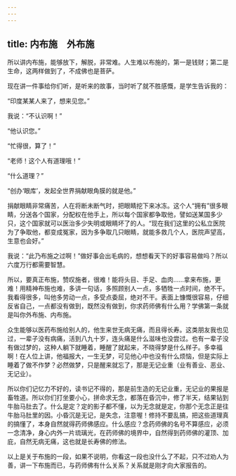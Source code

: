 ```yaml
---
---
---
```

title: 内布施　外布施
---




所以讲内布施，能够放下，解脱，非常难。人生难以布施的，第一是钱财；第二是生命，这两样做到了，不成佛也是菩萨。

现在讲一件事给你们听，是听来的故事，当时听了就不胜感慨，是学生告诉我的：

“印度某某人来了，想来见您。”

我说：“不认识啊！”

“他认识您。”

“忙得很，算了！”

“老师！这个人有道理哦！”

“什么道理？”

“创办‘眼库’，发起全世界捐献眼角膜的就是他。”

捐献眼睛非常痛苦，人在将断未断气时，把眼睛挖下来冰冻。这个人“拥有”很多眼睛，分送各个国家，分配权在他手上，所以每个国家都争取他，譬如送某国多少只，这个国家就可以医治多少失明或眼睛坏了的人。“现在我们这里的公私立医院为了争取他，都变成冤家，因为多争取几只眼睛，就能多救几个人，医院声望高，生意也会好。”

我说：“此乃布施之过啊！”做好事会出毛病的，想想看天下的好事容易做吗？所以六度万行都需要智慧。

所以，要真正布施，赞叹施者，很难！能将头目、手足、血肉……拿来布施，更难！用精神布施也难，多讲一句话，多照顾别人一点，多牺牲一点时间，绝不干。我看得很多，叫他多劳动一点，多受点委屈，绝对不干。表面上慷慨很容易，仔细反省自己，一点都没有做到，既然没有做到，你求药师佛有什么用？学佛第一条就是叫你外布施、内布施。

众生能够以医药布施给别人的，他生来世无病无痛，而且得长寿。这类朋友我也见过，一辈子没有病痛，活到八九十岁，连头痛是什么滋味也没尝过。也有一辈子没有做过梦的，这种人躺下就睡着，睡醒了就起来，不晓得梦是什么样子。多幸福啊！在人位上讲，他福报大，一生无梦，可见他心中也没有什么烦恼，但是实际上睡着了做不作梦？必然做梦，只是醒来就忘了，那是无记业重（业有善业、恶业、无记业）。

所以你们记忆力不好的，读书记不得的，那是前生造的无记业重，无记业的果报是畜牲道。所以你们打坐要小心，拼命求无念，都落在昏沉中，修了半天，结果钻到牛胎马肚去了。什么是定？定的影子都不懂，以为无念就是定，你那个无念正是往牛胎马肚里的因。小昏沉是无记，是失念，注意喔！修持不要乱搞，把这些道理真的搞懂了，本身自然就得药师佛感应。什么感应？念药师佛的名号不算感应，必须一念清净，身心内外一片琉璃光，在药师佛的境界中，自然得到药师佛的灌顶、加庇，自然无病无痛，这也就是长寿佛的修法。

以上是关于布施的一段，如果不说明，你看这一段也没什么了不起，只不过劝人为善，讲一下布施而已，与药师佛有什么关系？关系就是刚才向大家报告的。